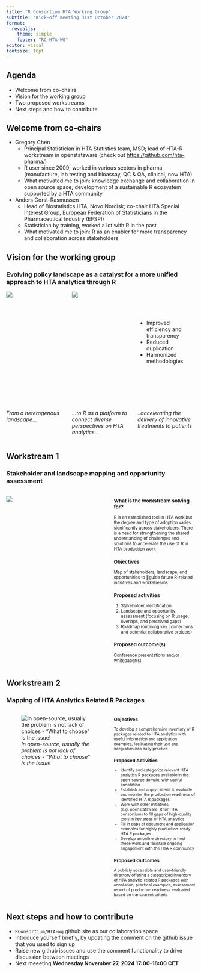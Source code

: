 ```yaml
---
title: "R Consortium HTA Working Group"
subtitle: "Kick-off meeting 31st October 2024"
format:
  revealjs: 
    theme: simple
    footer: "RC-HTA-WG"
editor: visual
fontsize: 16pt
---
```


## Agenda

-   Welcome from co-chairs
-   Vision for the working group
-   Two proposed workstreams
-   Next steps and how to contribute

## Welcome from co-chairs

-   Gregory Chen
    -   Principal Statistician in HTA Statistics team, MSD; lead of HTA-R workstream in openstatsware (check out [https://github.com/hta-pharma/](https://github.com/hta-pharma/%5D))
    -   R user since 2009; worked in various sectors in pharma (manufacture, lab testing and bioassay, QC & QA, clinical, now HTA)
    -   What motivated me to join: knowledge exchange and collaboration in open source space; development of a sustainable R ecosystem supported by a HTA community
-   Anders Gorst-Rasmussen
    -   Head of Biostatistics HTA, Novo Nordisk; co-chair HTA Special Interest Group, European Federation of Statisticians in the Pharmaceutical Industry (EFSPI)
    -   Statistician by training, worked a lot with R in the past
    -   What motivated me to join: R as an enabler for more transparency and collaboration across stakeholders

## Vision for the working group

### Evolving policy landscape as a catalyst for a more unified approach to HTA analytics through R

::: columns
::: {.column width="30%"}
```{=html}
<div style="position: relative; height: 300px;">
   <div style="position: absolute; center: 0;height:300px;">
    <img src="RC-HTA-WG_Meeting_Oct2024_files/jigsaw1_gfx.png" >
   </div>
</div>
```
*From a heterogenous landscape...*
:::

::: {.column width="30%"}
```{=html}
<div style="position: relative; height: 300px; ">
   <div style="position: absolute; height:300px;">
    <img src="RC-HTA-WG_Meeting_Oct2024_files/jigsaw2_gfx.png">
   </div>
</div>
```
*...to R as a platform to connect diverse perspectives on HTA analytics...*
:::

::: {.column width="30%"}
```{=html}
<div style="position: relative; height: 300px;">
   <div style="position: absolute; top: 60px; height:240px;">
```
-   Improved efficiency and transparency
-   Reduced duplication
-   Harmonized methodologies

```{=html}
   </div>
</div>
```
*..accelerating the delivery of innovative treatments to patients*
:::
:::

## Workstream 1

### Stakeholder and landscape mapping and opportunity assessment

::: columns
::: {.column width="55%"}
![](RC-HTA-WG_Meeting_Oct2024_files/workstream1_gfx.png)
:::

::: {.column width="45%"}
::: {style="font-size: 80%;"}
### What is the workstream solving for?

R is an established tool in HTA work but the degree and type of adoption varies significantly across stakeholders. There is a need for strengthening the shared understanding of challenges and solutions to accelerate the use of R in HTA production work

### Objectives

Map of stakeholders, landscape, and opportunities to guide future R-related initiatives and workstreams

### Proposed activities

1.  Stakeholder identification
2.  Landscape and opportunity assessment (focusing on R usage, overlaps, and perceived gaps)
3.  Roadmap (outlining key connections and potential collaborative projects)

### Proposed outcome(s)

Conference presentations and/or whitepaper(s)
:::
:::
:::

## Workstream 2

### Mapping of HTA Analytics Related R Packages

::: columns
::: {.column width="55%"}
![*In open-source, usually the problem is not lack of choices - “What to choose” is the issue!*](RC-HTA-WG_Meeting_Oct2024_files/workstream2_gfx.png)
:::

::: {.column width="45%"}
::: {style="font-size: 75%;"}
### Objectives

To develop a comprehensive inventory of R packages related to HTA analytics with useful information and application examples, facilitating their use and integration into daily practice

### Proposed Activities

-   Identify and categorize relevant HTA analytics R packages available in the open-source domain, with useful annotation
-   Establish and apply criteria to evaluate and monitor the production readiness of identified HTA R packages
-   Work with other initiatives (e.g. openstatsware, R for HTA consortium) to fill gaps of high-quality tools in key areas of HTA analytics
-   Fill in gaps of document and application examples for highly production-ready HTA R packages
-   Develop an online directory to host these work and facilitate ongoing engagement with the HTA R community

### Proposed Outcomes

A publicly accessible and user-friendly directory offering a categorized inventory of HTA analytic-related R packages with annotation, practical examples, assessment report of production readiness evaluated based on transparent criteria
:::
:::
:::

## Next steps and how to contribute

-   `RConsortium/HTA-wg` github site as our collaboration space
-   Introduce yourself briefly, by updating the comment on the github issue that you used to sign up
-   Raise new github issues and use the comment functionality to drive discussion between meetings
-   Next meeeting **Wednesday November 27, 2024 17:00-18:00 CET**

